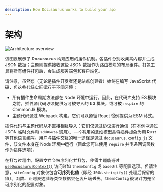 ```yaml
---
description: How Docusaurus works to build your app
---
```


# 架构


<Zoom>

![Architecture overview](/img/architecture.png)

</Zoom>

该图表展示了 Docusaurus 构建应用的运作机制。各插件分别收集其内容并生成 JSON 数据；主题则提供接收这些 JSON 数据作为路由模块的布局组件。打包工具将所有组件打包后，会生成服务端包和客户端包。

请注意，虽然您（无论是插件开发者还是站点创建者）始终在编写 JavaScript 代码，但这些代码实际运行于不同环境：

- 所有插件生命周期方法都在 Node 环境中运行。因此，在代码库支持 ES 模块之前，插件源代码必须提供为可被导入的 ES 模块，或可被 `require` 的 CommonJS 模块。
- 主题代码通过 Webpack 构建。它们可以遵循 React 惯例提供为 ESM 格式。

插件代码与主题代码从不直接相互导入：它们仅通过协议进行通信（在本例中通过 JSON 临时文件和 `addRoute` 调用）。一个有用的思维模型是将插件想象为用 Rust 等其他语言编写。用户与插件交互的唯一途径是通过 `docusaurus.config.js` 文件，该文件本身在 Node 环境中运行（因此您可以使用 `require` 并传递回调函数作为插件选项）。

在打包过程中，配置文件会被序列化并打包，使得主题能通过 [`useDocusaurusContext()`](../docusaurus-core.mdx#useDocusaurusContext) 访问诸如 `themeConfig` 或 `baseUrl` 等配置选项。但请注意，`siteConfig` 对象仅包含**可序列化值**（即经 `JSON.stringify()` 处理后保留的值）。函数、正则表达式等类型数据会在客户端丢失。`themeConfig` 被设计为完全可序列化的配置对象。